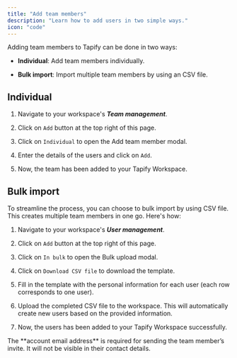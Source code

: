 ```yaml
---
title: "Add team members"
description: "Learn how to add users in two simple ways."
icon: "code"
---
```


Adding team members to Tapify can be done in two ways:

* **Individual**: Add team members individually.

* **Bulk import**: Import multiple team members by using an CSV file.

## Individual

1. Navigate to your workspace's ***Team management***.

2. Click on `Add` button at the top right of this page.

3. Click on `Individual` to open the Add team member modal.

4. Enter the details of the users and click on `Add`.

5. Now, the team has been added to your Tapify Workspace.

## Bulk import

To streamline the process, you can choose to bulk import by using CSV file. This creates multiple team members in one go. Here's how:

1. Navigate to your workspace's ***User management***.

2. Click on `Add` button at the top right of this page.

3. Click on `In bulk` to open the Bulk upload modal.

4. Click on `Download CSV file` to download the template.

5. Fill in the template with the personal information for each user (each row corresponds to one user).

6. Upload the completed CSV file to the workspace. This will automatically create new users based on the provided information.

7. Now, the users has been added to your Tapify Workspace successfully.



<Note>
  The **account email address** is required for sending the team member’s invite. It will not be visible in their contact details.
</Note>